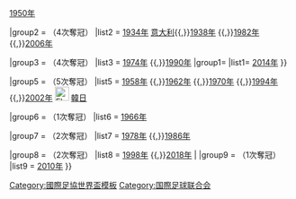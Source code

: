 {{navbox
|name = 国际足联世界杯冠军得主
|title = 歷屆[[國際足協世界盃|國際足聯世界盃]]冠軍球隊
|state = {{{state|autocollapse}}}
|titlestyle = background:gold;
|colwidth = 25em
|padding = 2.5em
|listclass = hlist
|image = [[File:World cup winners.png|frameless|200px]]

|group1 = {{nowrap begin}}{{fb|URU}}（2次奪冠）{{nowrap end}}
|list1 = [[1930年國際足協世界盃|1930年]] {{URU}}{{,}}[[1950年國際足協世界盃|1950年]] {{BRA}}

|group2 = {{fb|ITA}}（4次奪冠）
|list2 = [[1934年國際足協世界盃|1934年]] {{flagicon|Italy|1861}} [[意大利]]{{,}}[[1938年國際足協世界盃|1938年]] {{FRA}}{{,}}[[1982年國際足協世界盃|1982年]] {{ESP}}{{,}}[[2006年國際足協世界盃|2006年]] {{GER}}

|group3 = {{fb|GER}}（4次奪冠）
|list3 = 
{{Navbox|child
|evenodd = swap
|group0= {{fb|West Germany}}
|list0= [[1954年國際足協世界盃|1954年]] {{SUI}}{{,}}[[1974年國際足協世界盃|1974年]] {{flag|West Germany}}{{,}}[[1990年國際足協世界盃|1990年]] {{ITA}}
|group1= 
|list1= [[2014年國際足協世界盃|2014年]] {{BRA}}
}}

|group5 = {{fb|BRA}}（5次奪冠）
|list5 = [[1958年國際足協世界盃|1958年]] {{SWE}}{{,}}[[1962年國際足協世界盃|1962年]] {{CHI}}{{,}}[[1970年國際足協世界盃|1970年]] {{MEX}}{{,}}[[1994年國際足協世界盃|1994年]] {{USA}}{{,}}[[2002年國際足協世界盃|2002年]] [[File:Flag of Japan and South Korea.svg|25px]] [[韩国|韓]][[日本|日]]

|group6 = {{fb|ENG}}（1次奪冠）
|list6 = [[1966年國際足協世界盃|1966年]] {{ENG}}

|group7 = {{fb|ARG}}（2次奪冠）
|list7 = [[1978年國際足協世界盃|1978年]] {{ARG}}{{,}}[[1986年國際足協世界盃|1986年]] {{MEX}}

|group8 = {{fb|FRA}}（2次奪冠）
|list8 = [[1998年國際足協世界盃|1998年]] {{FRA}}{{,}}[[2018年國際足協世界盃|2018年]] {{RUS}}
|
|group9 = {{fb|ESP}}（1次奪冠）
|list9 = [[2010年國際足協世界盃|2010年]] {{RSA}}
}}<noinclude>
{{collapsible option}}

[[Category:國際足協世界盃模板]]
[[Category:国際足球联合会]]